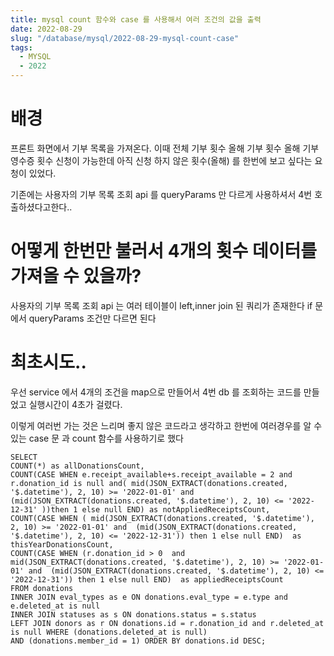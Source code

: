 ```yaml
---
title: mysql count 함수와 case 를 사용해서 여러 조건의 값을 출력
date: 2022-08-29
slug: "/database/mysql/2022-08-29-mysql-count-case"
tags:
  - MYSQL
  - 2022
---
```


# 배경
프론트 화면에서 기부 목록을 가져온다.
이때
전체 기부 횟수
올해 기부 횟수
올해 기부영수증 횟수
신청이 가능한데 아직 신청 하지 않은 횟수(올해)
를 한번에 보고 싶다는 요청이 있었다.

기존에는 사용자의 기부 목록 조회 api 를 queryParams 만 다르게 사용하셔서 4번 호출하셨다고한다..


# 어떻게 한번만 불러서 4개의 횟수 데이터를 가져올 수 있을까?

사용자의 기부 목록 조회 api 는 여러 테이블이 left,inner join 된 쿼리가 존재한다
if 문에서 queryParams 조건만 다르면 된다

# 최초시도..
우선 service 에서 4개의 조건을 map으로 만들어서
4번 db 를 조회하는 코드를 만들었고
실행시간이 4초가 걸렸다.

이렇게 여러번 가는 것은 느리며 좋지 않은 코드라고 생각하고
한번에 여러경우를 알 수 있는 case 문 과 count 함수를 사용하기로 했다
```
SELECT
COUNT(*) as allDonationsCount,
COUNT(CASE WHEN e.receipt_available+s.receipt_available = 2 and r.donation_id is null and( mid(JSON_EXTRACT(donations.created, '$.datetime'), 2, 10) >= '2022-01-01' and  (mid(JSON_EXTRACT(donations.created, '$.datetime'), 2, 10) <= '2022-12-31' ))then 1 else null END) as notAppliedReceiptsCount,
COUNT(CASE WHEN ( mid(JSON_EXTRACT(donations.created, '$.datetime'), 2, 10) >= '2022-01-01' and  (mid(JSON_EXTRACT(donations.created, '$.datetime'), 2, 10) <= '2022-12-31')) then 1 else null END)  as thisYearDonationsCount,
COUNT(CASE WHEN (r.donation_id > 0  and mid(JSON_EXTRACT(donations.created, '$.datetime'), 2, 10) >= '2022-01-01' and  (mid(JSON_EXTRACT(donations.created, '$.datetime'), 2, 10) <= '2022-12-31')) then 1 else null END)  as appliedReceiptsCount
FROM donations
INNER JOIN eval_types as e ON donations.eval_type = e.type and e.deleted_at is null
INNER JOIN statuses as s ON donations.status = s.status
LEFT JOIN donors as r ON donations.id = r.donation_id and r.deleted_at is null WHERE (donations.deleted_at is null)
AND (donations.member_id = 1) ORDER BY donations.id DESC;
```